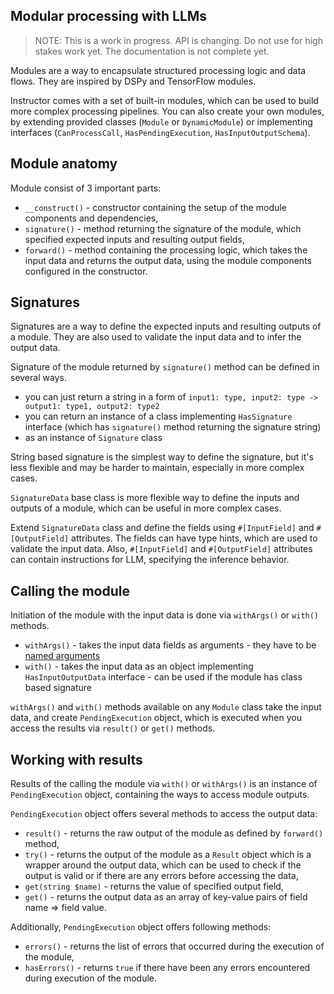 ## Modular processing with LLMs

> NOTE: This is a work in progress. API is changing. Do not use for high stakes work yet.
> The documentation is not complete yet.

Modules are a way to encapsulate structured processing logic and data flows. They are inspired by DSPy and TensorFlow modules.

Instructor comes with a set of built-in modules, which can be used to build more complex processing pipelines. You can also create your own modules, by extending provided classes (`Module` or `DynamicModule`) or implementing interfaces (`CanProcessCall`, `HasPendingExecution`, `HasInputOutputSchema`).

## Module anatomy

Module consist of 3 important parts:

 - `__construct()` - constructor containing the setup of the module components and dependencies,
 - `signature()` - method returning the signature of the module, which specified expected inputs and resulting output fields,
 - `forward()` - method containing the processing logic, which takes the input data and returns the output data, using the module components configured in the constructor.

## Signatures

Signatures are a way to define the expected inputs and resulting outputs of a module. They are also used to validate the input data and to infer the output data.

Signature of the module returned by `signature()` method can be defined in several ways.

 - you can just return a string in a form of `input1: type, input2: type -> output1: type1, output2: type2`
 - you can return an instance of a class implementing `HasSignature` interface (which has `signature()` method returning the signature string)
 - as an instance of `Signature` class

String based signature is the simplest way to define the signature, but it's less flexible and may be harder to maintain, especially in more complex cases.

`SignatureData` base class is more flexible way to define the inputs and outputs of a module, which can be useful in more complex cases.

Extend `SignatureData` class and define the fields using `#[InputField]` and `#[OutputField]` attributes. The fields can have type hints, which are used to validate the input data. Also, `#[InputField]` and `#[OutputField]` attributes can contain instructions for LLM, specifying the inference behavior.

## Calling the module

Initiation of the module with the input data is done via `withArgs()` or `with()` methods.
- `withArgs()` - takes the input data fields as arguments - they have to be [named arguments](https://stitcher.io/blog/php-8-named-arguments)
- `with()` - takes the input data as an object implementing `HasInputOutputData` interface - can be used if the module has class based signature

`withArgs()` and `with()` methods available on any `Module` class take the input data, and create
`PendingExecution` object, which is executed when you access the results via `result()` or `get()` methods.

## Working with results

Results of the calling the module via `with()` or `withArgs()` is an instance of `PendingExecution` object, containing the ways to access module outputs.

`PendingExecution` object offers several methods to access the output data:

 - `result()` - returns the raw output of the module as defined by `forward()` method,
 - `try()` - returns the output of the module as a `Result` object which is a wrapper around the output data, which can be used to check if the output is valid or if there are any errors before accessing the data, 
 - `get(string $name)` - returns the value of specified output field,
 - `get()` - returns the output data as an array of key-value pairs of field name => field value.

Additionally, `PendingExecution` object offers following methods:

 - `errors()` - returns the list of errors that occurred during the execution of the module,
 - `hasErrors()` - returns `true` if there have been any errors encountered during execution of the module.
